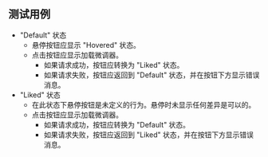 ## 测试用例

* "Default" 状态
  * 悬停按钮应显示 "Hovered" 状态。
  * 点击按钮应显示加载微调器。
    * 如果请求成功，按钮应转换为 "Liked" 状态。
    * 如果请求失败，按钮应返回到 "Default" 状态，并在按钮下方显示错误消息。
* "Liked" 状态
  * 在此状态下悬停按钮是未定义的行为。悬停时未显示任何差异是可以的。
  * 点击按钮应显示加载微调器。
    * 如果请求成功，按钮应转换为 "Default" 状态。
    * 如果请求失败，按钮应返回到 "Liked" 状态，并在按钮下方显示错误消息。
